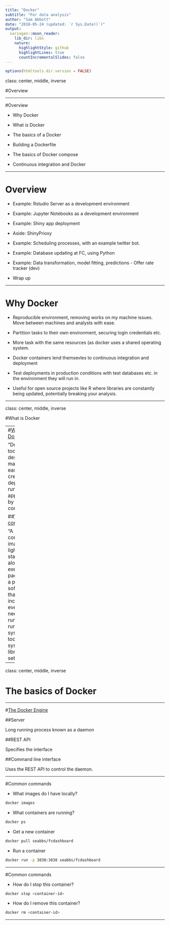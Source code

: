 ```yaml
---
title: "Docker"
subtitle: "For data analysis"
author: "Sam Abbott"
date: "2018-05-24 (updated: `r Sys.Date()`)"
output:
  xaringan::moon_reader:
    lib_dir: libs
    nature:
      highlightStyle: github
      highlightLines: true
      countIncrementalSlides: false
---
```


```r
options(htmltools.dir.version = FALSE)
```

class: center, middle, inverse

#Overview

---

#Overview

- Why Docker

- What is Docker

- The basics of a Docker

- Building a Dockerfile

- The basics of Docker compose

- Continuous integration and Docker

---

# Overview

- Example: Rstudio Server as a development environment

- Example: Jupyter Notebooks as a development environment

- Example: Shiny app deployment

- Aside: ShinyPrioxy

- Example: Scheduling processes, with an example twitter bot.

- Example: Database updating at FC, using Python

- Example: Data transformation, model fitting, predictions - Offer rate tracker (dev)

- Wrap up

---

# Why Docker

- Reproducible environment, removing works on my machine issues. Move between machines and analysts with ease.

- Partition tasks to their own environment, securing login credentials etc. 

- More task with the same resources (as docker uses a shared operating system.

- Docker containers lend themsevles to continuous integration and deployment

- Test deployments in production conditions with test databases etc. in the environment they will run in.

- Useful for open source projects like R where libraries are constantly being updated, potentially breaking your analysis.

---

class: center, middle, inverse

#What is Docker

---
#[What is Docker](https://opensource.com/resources/what-docker)

"Docker is a tool designed to make it easier to create, deploy, and run applications by using containers" 

##[What is a container](https://www.docker.com/what-container)

"A container image is a lightweight, stand-alone, executable package of a piece of software that includes everything needed to run it: code, runtime, system tools, system libraries, settings"
---

class: center, middle, inverse

# The basics of Docker

---

#[ The Docker Engine](https://docs.docker.com/engine/docker-overview/#the-docker-platform)

##Server 

Long running process known as a daemon

##REST API

Specifies  the interface

##Command line interface

Uses the REST API to control the daemon.

---

#Common commands

- What images do I have locally?

```bash
docker images
```

- What containers are running?

```bash
docker ps
```

- Get a new container

```bash
docker pull seabbs/fcdashboard
```

- Run a container

```bash
docker run -p 3838:3838 seabbs/fcdashboard
```

---

#Common commands

- How do I stop this container?

```bash
docker stop <container-id>
```

- How do I remove this container?

```bash
docker rm <container-id>
```

---


